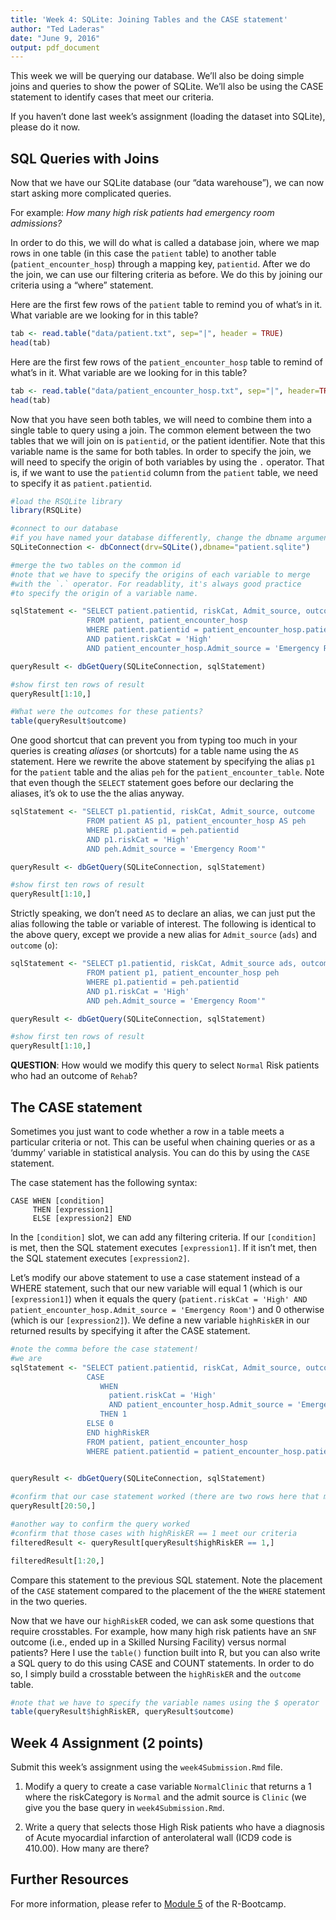 ```yaml
---
title: 'Week 4: SQLite: Joining Tables and the CASE statement'
author: "Ted Laderas"
date: "June 9, 2016"
output: pdf_document
---
```


This week we will be querying our database. We'll also be doing simple joins and queries to show the power of SQLite. We'll also be using the CASE statement to identify cases that meet our criteria.

If you haven't done last week's assignment (loading the dataset into SQLite), please do it now.

## SQL Queries with Joins

Now that we have our SQLite database (our "data warehouse"), we can now start asking more complicated queries. 

For example: *How many high risk patients had emergency room admissions?*

In order to do this, we will do what is called a database join, where we map rows in one table (in this case the `patient` table) to another table (`patient_encounter_hosp`) through a mapping key, `patientid`. After we do the join, we can use our filtering criteria as before. We do this by joining our criteria using a "where" statement.

Here are the first few rows of the `patient` table to remind you of what's in it. What variable are we looking for in this table?

```r
tab <- read.table("data/patient.txt", sep="|", header = TRUE)
head(tab)
```

Here are the first few rows of the `patient_encounter_hosp` table to remind of what's in it. What variable are we looking for in this table?

```r
tab <- read.table("data/patient_encounter_hosp.txt", sep="|", header=TRUE)
head(tab)
```

Now that you have seen both tables, we will need to combine them into a single table to query using a join. The common element between the two tables that we will join on is `patientid`, or the patient identifier. Note that this variable name is the same for both tables. In order to specify the join, we will need to specify the origin of both variables by using the `.` operator. That is, if we want to use the `patientid` column from the `patient` table, we need to specify it as `patient.patientid`.

```r
#load the RSQLite library
library(RSQLite)

#connect to our database
#if you have named your database differently, change the dbname argument
SQLiteConnection <- dbConnect(drv=SQLite(),dbname="patient.sqlite")

#merge the two tables on the common id
#note that we have to specify the origins of each variable to merge
#with the `.` operator. For readablity, it's always good practice
#to specify the origin of a variable name.

sqlStatement <- "SELECT patient.patientid, riskCat, Admit_source, outcome 
                 FROM patient, patient_encounter_hosp
                 WHERE patient.patientid = patient_encounter_hosp.patientid
                 AND patient.riskCat = 'High' 
                 AND patient_encounter_hosp.Admit_source = 'Emergency Room'"

queryResult <- dbGetQuery(SQLiteConnection, sqlStatement)

#show first ten rows of result
queryResult[1:10,]

#What were the outcomes for these patients?
table(queryResult$outcome)
```

One good shortcut that can prevent you from typing too much in your queries is creating *aliases* (or shortcuts) for a table name using the `AS` statement. Here we rewrite the above statement by specifying the alias `p1` for the `patient` table and the alias `peh` for the `patient_encounter_table`. Note that even though the `SELECT` statement goes before our declaring the aliases, it's ok to use the the alias anyway.

```r
sqlStatement <- "SELECT p1.patientid, riskCat, Admit_source, outcome 
                 FROM patient AS p1, patient_encounter_hosp AS peh
                 WHERE p1.patientid = peh.patientid
                 AND p1.riskCat = 'High' 
                 AND peh.Admit_source = 'Emergency Room'"

queryResult <- dbGetQuery(SQLiteConnection, sqlStatement)

#show first ten rows of result
queryResult[1:10,]
```

Strictly speaking, we don't need `AS` to declare an alias, we can just put the alias following the table or variable of interest. The following is identical to the above query, except we provide a new alias for `Admit_source` (`ads`) and `outcome` (`o`):

```r
sqlStatement <- "SELECT p1.patientid, riskCat, Admit_source ads, outcome o 
                 FROM patient p1, patient_encounter_hosp peh
                 WHERE p1.patientid = peh.patientid
                 AND p1.riskCat = 'High' 
                 AND peh.Admit_source = 'Emergency Room'"

queryResult <- dbGetQuery(SQLiteConnection, sqlStatement)

#show first ten rows of result
queryResult[1:10,]
```

**QUESTION**: How would we modify this query to select `Normal` Risk patients who had an outcome of `Rehab`?

## The CASE statement

Sometimes you just want to code whether a row in a table meets a particular criteria or not. This can be useful when chaining queries or as a 'dummy' variable in statistical analysis. You can do this by using the `CASE` statement. 

The case statement has the following syntax:

```{eval=FALSE}
CASE WHEN [condition] 
     THEN [expression1] 
     ELSE [expression2] END 
```

In the `[condition]` slot, we can add any filtering criteria. If our `[condition]` is met, then the SQL statement executes `[expression1]`. If it isn't met, then the SQL statement executes `[expression2]`. 

Let's modify our above statement to use a case statement instead of a WHERE statement, such that our new variable will equal 1 (which is our `[expression1]`) when it equals the query (`patient.riskCat = 'High' AND patient_encounter_hosp.Admit_source = 'Emergency Room'`) and 0 otherwise (which is our `[expression2]`). We define a new variable `highRiskER` in our returned results by specifying it after the CASE statement.

```r
#note the comma before the case statement!
#we are 
sqlStatement <- "SELECT patient.patientid, riskCat, Admit_source, outcome, 
                 CASE 
                    WHEN
                      patient.riskCat = 'High'  
                      AND patient_encounter_hosp.Admit_source = 'Emergency Room'
                    THEN 1
                 ELSE 0 
                 END highRiskER
                 FROM patient, patient_encounter_hosp
                 WHERE patient.patientid = patient_encounter_hosp.patientid"
                 

queryResult <- dbGetQuery(SQLiteConnection, sqlStatement)

#confirm that our case statement worked (there are two rows here that meet the criteria)
queryResult[20:50,]

#another way to confirm the query worked 
#confirm that those cases with highRiskER == 1 meet our criteria
filteredResult <- queryResult[queryResult$highRiskER == 1,]

filteredResult[1:20,]
```

Compare this statement to the previous SQL statement. Note the placement of the `CASE` statement compared to the placement of the the `WHERE` statement in the two queries.

Now that we have our `highRiskER` coded, we can ask some questions that require crosstables. For example, how many high risk patients have an `SNF` outcome (i.e., ended up in a Skilled Nursing Facility) versus normal patients? Here I use the `table()` function built into R, but you can also write a SQL query to do this using CASE and COUNT statements. In order to do so, I simply build a crosstable between the `highRiskER` and the `outcome` table.

```r
#note that we have to specify the variable names using the $ operator
table(queryResult$highRiskER, queryResult$outcome)
```

## Week 4 Assignment (2 points)

Submit this week's assignment using the `week4Submission.Rmd` file.

1) Modify a query to create a case variable `NormalClinic` that returns a 1 where the riskCategory is `Normal` and the admit source is `Clinic` (we give you the base query in `week4Submission.Rmd`.

2) Write a query that selects those High Risk patients who have a diagnosis of Acute myocardial infarction of anterolateral wall (ICD9 code is 410.00). How many are there?

## Further Resources

For more information, please refer to [Module 5](https://github.com/laderast/r-bootcamp/tree/master/module5) of the R-Bootcamp.
